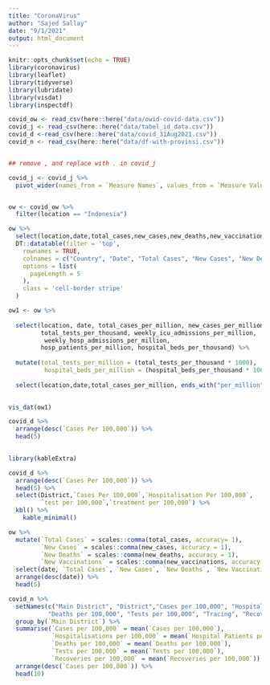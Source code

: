 ```yaml
---
title: "CoronaVirus"
author: "Sajed Sallay"
date: "9/1/2021"
output: html_document
---
```


```r
knitr::opts_chunk$set(echo = TRUE)
library(coronavirus)
library(leaflet)
library(tidyverse)
library(lubridate)
library(visdat)
library(inspectdf)
```



```r
covid_ow <- read_csv(here::here("data/owid-covid-data.csv"))
covid_j <- read_csv(here::here("data/tabel_id_data.csv"))
covid_d <-read_csv(here::here("data/covid_31Aug2021.csv"))
covid_n <- read_csv(here::here("data/df-with-provinsi.csv"))


## remove , and replace with . in covid_j

covid_j <- covid_j %>%
  pivot_wider(names_from = `Measure Names`, values_from = `Measure Values`)


ow <- covid_ow %>%
  filter(location == "Indonesia")
```



```r
ow %>% 
  select(location,date,total_cases,new_cases,new_deaths,new_vaccinations) %>%
  DT::datatable(filter = 'top',
    rownames = TRUE,
    colnames = c("Country", "Date", "Total Cases", "New Cases", "New Deaths", "New Vaccinations"),
    options = list(
      pageLength = 5
    ),
    class = 'cell-border stripe'
  )
```


```r
ow1 <- ow %>% 
  
  select(location, date, total_cases_per_million, new_cases_per_million,
         total_tests_per_thousand, weekly_icu_admissions_per_million,
          weekly_hosp_admissions_per_million,
         hosp_patients_per_million, hospital_beds_per_thousand) %>%
  
  mutate(total_tests_per_million = (total_tests_per_thousand * 1000),
          hospital_beds_per_million = (hospital_beds_per_thousand * 1000)) %>%
  
  select(location,date,total_cases_per_million, ends_with("per_million"))
         

```


```r
vis_dat(ow1)

```


```r
covid_d %>%
  arrange(desc(`Cases Per 100,000`)) %>%
  head(5)
  
```






```r
library(kableExtra)

covid_d %>%
  arrange(desc(`Cases Per 100,000`)) %>%
  head(5) %>%
  select(District,`Cases Per 100,000`,`Hospitalisation Per 100,000`,
         `test per 100,000`,`treatment per 100,000`) %>%
  kbl() %>%
    kable_minimal()

```


```r
ow %>% 
  mutate(`Total Cases` = scales::comma(total_cases, accuracy= 1),
         `New Cases` = scales::comma(new_cases, accuracy = 1),
         `New Deaths` = scales::comma(new_deaths, accuracy = 1),
         `New Vaccinations` = scales::comma(new_vaccinations, accuracy = 1)) %>%
  select(date, `Total Cases`, `New Cases`, `New Deaths`, `New Vaccinations`) %>%
  arrange(desc(date)) %>%
  head(5)
```




```r
covid_n %>%
  setNames(c("Main District", "District","Cases per 100,000", "Hospital Patients per 100,000", 
           "Deaths per 100,000", "Tests per 100,000", "Tracing", "Recoveries per 100,000")) %>%
  group_by(`Main District`) %>%
  summarise(`Cases per 100,000` = mean(`Cases per 100,000`),
            `Hospitalisations per 100,000` = mean(`Hospital Patients per 100,000`),
            `Deaths per 100,000` = mean(`Deaths per 100,000`),
            `Tests per 100,000` = mean(`Tests per 100,000`),
            `Recoveries per 100,000` = mean(`Recoveries per 100,000`)) %>%
  arrange(desc(`Cases per 100,000`)) %>%
  head(10)
```














